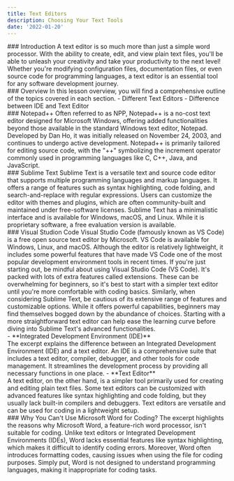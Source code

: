 ```yaml
---
title: Text Editors
description: Choosing Your Text Tools
date: '2022-01-20'
---
```


<Section>
### Introduction
A text editor is so much more than just a simple word processor. With the ability to create, edit, and view plain text files, you'll be able to unleash your creativity and take your productivity to the next level! Whether you're modifying configuration files, documentation files, or even source code for programming languages, a text editor is an essential tool for any software development journey.
</Section>
<Section>
### Overview
In this lesson overview, you will find a comprehensive outline of the topics covered in each section.
- Different Text Editors
- Difference between IDE and Text Editor
</Section>
<Section>
### Notepad++
<PImage
	src='/images/svgs/notepadplusplus.svg'
	alt='notepadplusplus'
	width={100}
	height={100}
/>
Often referred to as NPP, Notepad++ is a no-cost text editor designed for Microsoft Windows, offering added functionalities beyond those available in the standard Windows text editor, Notepad. Developed by Dan Ho, it was initially released on November 24, 2003, and continues to undergo active development.
<Card
	variant='tips'
	header='Tips about Notepad++'
>
Notepad++ is primarily tailored for editing source code, with the &quot;++&quot; symbolizing the
increment operator commonly used in programming languages like C, C++, Java, and JavaScript.
</Card>
</Section>
<Section>
### Sublime Text
<PImage
	src='/images/svgs/sublimetext.svg'
	alt='sublimetext'
	width={100}
	height={100}
/>
Sublime Text is a versatile text and source code editor that supports multiple programming languages and markup languages. It offers a range of features such as syntax highlighting, code folding, and search-and-replace with regular expressions. Users can customize the editor with themes and plugins, which are often community-built and maintained under free-software licenses.
Sublime Text has a minimalistic interface and is available for Windows, macOS, and Linux. While it is proprietary software, a free evaluation version is available.
</Section>
<Section>
### Visual Studion Code
<PImage
	src='/images/svgs/visualstudiocode.svg'
	alt='visualstudiocode'
	width={100}
	height={100}
/>
Visual Studio Code (famously known as VS Code) is a free open source text editor by Microsoft. VS Code is available for Windows, Linux, and macOS. Although the editor is relatively lightweight, it includes some powerful features that have made VS Code one of the most popular development environment tools in recent times.
<Card 
  variant='warning' 
  header='VS Code and Sublime Text are not advisable for beginners'
>
If you're just starting out, be mindful about using Visual Studio Code (VS Code). It's packed with lots of extra features called extensions. These can be overwhelming for beginners, so it's best to start with a simpler text editor until you're more comfortable with coding basics.
Similarly, when considering Sublime Text, be cautious of its extensive range of features and customizable options. While it offers powerful capabilities, beginners may find themselves bogged down by the abundance of choices. Starting with a more straightforward text editor can help ease the learning curve before diving into Sublime Text's advanced functionalities.
</Card>
</Section>
<Section>
<Card 
  variant='tips' 
  header='IDE and Text Editor Difference'
>
- **Integrated Development Environment (IDE)** <br />
  The excerpt explains the difference between an Integrated Development Environment (IDE) and a text editor. An IDE is a comprehensive suite that includes a text editor, compiler, debugger, and other tools for code management. It streamlines the development process by providing all necessary functions in one place.
- **Text Editor** <br />
  A text editor, on the other hand, is a simpler tool primarily used for creating and editing plain text files. Some text editors can be customized with advanced features like syntax highlighting and code folding, but they usually lack built-in compilers and debuggers. Text editors are versatile and can be used for coding in a lightweight setup.
</Card>
</Section>
<Section>
### Why You Can't Use Microsoft Word for Coding?
The excerpt highlights the reasons why Microsoft Word, a feature-rich word processor, isn't suitable for coding. Unlike text editors or Integrated Development Environments (IDEs), Word lacks essential features like syntax highlighting, which makes it difficult to identify coding errors. Moreover, Word often introduces formatting codes, causing issues when using the file for coding purposes. Simply put, Word is not designed to understand programming languages, making it inappropriate for coding tasks.
</Section>
